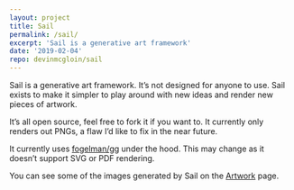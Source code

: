 ```yaml
---
layout: project
title: Sail
permalink: /sail/
excerpt: 'Sail is a generative art framework'
date: '2019-02-04'
repo: devinmcgloin/sail
---
```


Sail is a generative art framework. It’s not designed for anyone to use. Sail
exists to make it simpler to play around with new ideas and render new pieces
of artwork.

It’s all open source, feel free to fork it if you want to. It currently only
renders out PNGs, a flaw I’d like to fix in the near future.

It currently uses [fogelman/gg](https://github.com/fogleman/gg) under the hood.
This may change as it doesn’t support SVG or PDF rendering.

You can see some of the images generated by Sail on the [Artwork](/artwork)
page.
